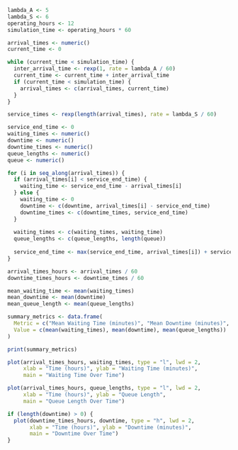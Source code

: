 ```r
lambda_A <- 5
lambda_S <- 6
operating_hours <- 12
simulation_time <- operating_hours * 60 

arrival_times <- numeric()
current_time <- 0

while (current_time < simulation_time) {
  inter_arrival_time <- rexp(1, rate = lambda_A / 60) 
  current_time <- current_time + inter_arrival_time
  if (current_time < simulation_time) {
    arrival_times <- c(arrival_times, current_time)
  }
}

service_times <- rexp(length(arrival_times), rate = lambda_S / 60)

service_end_time <- 0
waiting_times <- numeric()
downtime <- numeric()
downtime_times <- numeric()
queue_lengths <- numeric()
queue <- numeric()

for (i in seq_along(arrival_times)) {
  if (arrival_times[i] < service_end_time) {
    waiting_time <- service_end_time - arrival_times[i]
  } else {
    waiting_time <- 0
    downtime <- c(downtime, arrival_times[i] - service_end_time)
    downtime_times <- c(downtime_times, service_end_time)
  }
  
  waiting_times <- c(waiting_times, waiting_time)
  queue_lengths <- c(queue_lengths, length(queue))
  
  service_end_time <- max(service_end_time, arrival_times[i]) + service_times[i]
}

arrival_times_hours <- arrival_times / 60
downtime_times_hours <- downtime_times / 60

mean_waiting_time <- mean(waiting_times)
mean_downtime <- mean(downtime)
mean_queue_length <- mean(queue_lengths)

summary_metrics <- data.frame(
  Metric = c("Mean Waiting Time (minutes)", "Mean Downtime (minutes)", "Mean Queue Length"),
  Value = c(mean(waiting_times), mean(downtime), mean(queue_lengths))
)

print(summary_metrics)

plot(arrival_times_hours, waiting_times, type = "l", lwd = 2,
     xlab = "Time (hours)", ylab = "Waiting Time (minutes)",
     main = "Waiting Time Over Time")

plot(arrival_times_hours, queue_lengths, type = "l", lwd = 2,
     xlab = "Time (hours)", ylab = "Queue Length",
     main = "Queue Length Over Time")

if (length(downtime) > 0) {
  plot(downtime_times_hours, downtime, type = "h", lwd = 2,
       xlab = "Time (hours)", ylab = "Downtime (minutes)",
       main = "Downtime Over Time")
} 

```

